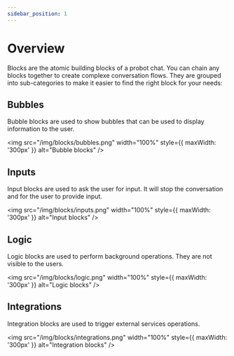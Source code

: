 ```yaml
---
sidebar_position: 1
---
```


# Overview

Blocks are the atomic building blocks of a probot chat. You can chain any blocks together to create complexe conversation flows. They are grouped into sub-categories to make it easier to find the right block for your needs:

## Bubbles

Bubble blocks are used to show bubbles that can be used to display information to the user.

<img
  src="/img/blocks/bubbles.png"
  width="100%"
  style={{ maxWidth: '300px' }}
  alt="Bubble blocks"
/>

## Inputs

Input blocks are used to ask the user for input. It will stop the conversation and for the user to provide input.

<img
  src="/img/blocks/inputs.png"
  width="100%"
  style={{ maxWidth: '300px' }}
  alt="Input blocks"
/>

## Logic

Logic blocks are used to perform background operations. They are not visible to the users.

<img
  src="/img/blocks/logic.png"
  width="100%"
  style={{ maxWidth: '300px' }}
  alt="Logic blocks"
/>

## Integrations

Integration blocks are used to trigger external services operations.

<img
  src="/img/blocks/integrations.png"
  width="100%"
  style={{ maxWidth: '300px' }}
  alt="Integration blocks"
/>
